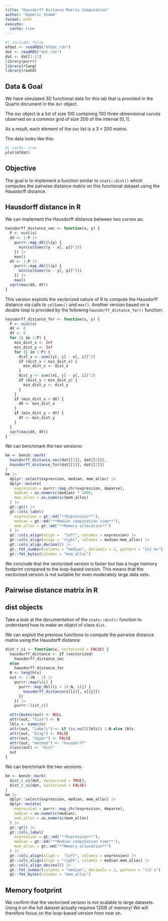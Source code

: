 ```yaml
---
title: "Hausdorff Distance Matrix Computation"
author: "Aymeric Stamm"
format: html
execute:
  cache: true
---
```


```r
#| include: false
mfdat <- readRDS("mfdat.rds")
dat <- readRDS("dat.rds")
dat <- dat[1:21]
library(purrr)
library(rlang)
library(roahd)
```

## Data & Goal

We have simulated 3D functional data for this lab that is provided in the Quarto
document in the `dat` object.

The `dat` object is a list of size $100$ containing $100$ three-dimensional
curves observed on a common grid of size $200$ of the interval $[0, 1]$.

As a result, each element of the `dat` list is a $3 \times 200$ matrix.

The data looks like this:

```r
#| cache: true
plot(mfdat)
```

::: {.callout-tip icon=false}
## Objective

The goal is to implement a function similar to `stats::dist()` which computes
the pairwise distance matrix on this functional dataset using the Hausdorff
distance.
:::

## Hausdorff distance in R

We can implement the Hausdorff distance between two curves as:

```r
hausdorff_distance_vec <- function(x, y) {
  P <- ncol(x)
  dX <- 1:P |>
    purrr::map_dbl(\(p) {
      min(colSums((y - x[, p])^2))
    }) |>
    max()
  dY <- 1:P |>
    purrr::map_dbl(\(p) {
      min(colSums((x - y[, p])^2))
    }) |>
    max()
  sqrt(max(dX, dY))
}
```

This version exploits the vectorized nature of R to compute the Hausdorff
distance via calls to `colSums()` and `max()`. Another version based on a double
loop is provided by the following `hausdorff_distance_for()` function:

```r
hausdorff_distance_for <- function(x, y) {
  P <- ncol(x)
  dX <- 0
  dY <- 0
  for (i in 1:P) {
    min_dist_x <- Inf
    min_dist_y <- Inf
    for (j in 1:P) {
      dist_x <- sum((y[, j] - x[, i])^2)
      if (dist_x < min_dist_x) {
        min_dist_x <- dist_x
      }
      dist_y <- sum((x[, j] - y[, i])^2)
      if (dist_y < min_dist_y) {
        min_dist_y <- dist_y
      }
    }
    if (min_dist_x > dX) {
      dX <- min_dist_x
    }
    if (min_dist_y > dY) {
      dY <- min_dist_y
    }
  }
  sqrt(max(dX, dY))
}
```

We can benchmark the two versions:

```r
bm <- bench::mark(
  hausdorff_distance_vec(dat[[1]], dat[[2]]),
  hausdorff_distance_for(dat[[1]], dat[[2]])
)
bm |> 
  dplyr::select(expression, median, mem_alloc) |> 
  dplyr::mutate(
    expression = purrr::map_chr(expression, deparse),
    median = as.numeric(median) * 1000,
    mem_alloc = as.numeric(mem_alloc)
  ) |>
  gt::gt() |>
  gt::cols_label(
    expression = gt::md("**Expression**"),
    median = gt::md("**Median computation time**"),
    mem_alloc = gt::md("**Memory allocation**")
  ) |>
  gt::cols_align(align =  "left", columns = expression) |>
  gt::cols_align(align = "right", columns = median:mem_alloc) |>
  gt::cols_align_decimal() |>
  gt::fmt_number(columns = "median", decimals = 2, pattern = "{x} ms") |>
  gt::fmt_bytes(columns = "mem_alloc")
```

We conclude that the vectorized version is faster but has a huge memory
footprint compared to the loop-based version. This means that the vectorized
version is not suitable for even moderately large data sets.

## Pairwise distance matrix in R

::: {.callout-tip}
## dist objects

Take a look at the documentation of the `stats::dist()` function to understand
how to make an object of class `dist`.
:::

We can exploit the previous functions to compute the pairwise distance matrix
using the Hausdorff distance:

```r
dist_r_v1 <- function(x, vectorized = FALSE) {
  hausdorff_distance <- if (vectorized) 
    hausdorff_distance_vec
  else 
    hausdorff_distance_for
  N <- length(x)
  out <- 1:(N - 1) |>
    purrr::map(\(i) {
      purrr::map_dbl((i + 1):N, \(j) {
        hausdorff_distance(x[[i]], x[[j]])
      })
    }) |>
    purrr::list_c()

  attributes(out) <- NULL
  attr(out, "Size") <- N
  lbls <- names(x)
  attr(out, "Labels") <- if (is.null(lbls)) 1:N else lbls
  attr(out, "Diag") <- FALSE
  attr(out, "Upper") <- FALSE
  attr(out, "method") <- "hausdorff"
  class(out) <- "dist"
  out
}
```

We can benchmark the two versions:

```r
bm <- bench::mark(
  dist_r_v1(dat, vectorized = TRUE),
  dist_r_v1(dat, vectorized = FALSE)
)
bm |> 
  dplyr::select(expression, median, mem_alloc) |> 
  dplyr::mutate(
    expression = purrr::map_chr(expression, deparse),
    median = as.numeric(median),
    mem_alloc = as.numeric(mem_alloc)
  ) |>
  gt::gt() |>
  gt::cols_label(
    expression = gt::md("**Expression**"),
    median = gt::md("**Median computation time**"),
    mem_alloc = gt::md("**Memory allocation**")
  ) |>
  gt::cols_align(align =  "left", columns = expression) |>
  gt::cols_align(align = "right", columns = median:mem_alloc) |>
  gt::cols_align_decimal() |>
  gt::fmt_number(columns = "median", decimals = 2, pattern = "{x} s") |>
  gt::fmt_bytes(columns = "mem_alloc")
```

::: {.callout-tip}
## Memory footprint

We confirm that the vectorized version is not scalable to large datasets. Using
it on the full dataset actually requires 12GB of memory! We will therefore focus
on the loop-based version from now on.
:::
